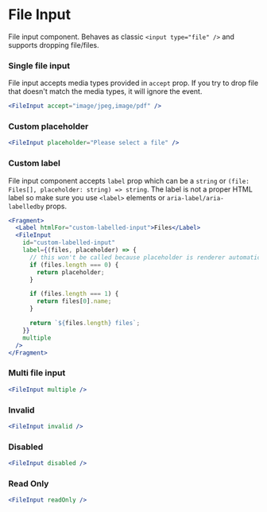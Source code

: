 # File Input

File input component. Behaves as classic `<input type="file" />` and supports dropping file/files.

### Single file input

File input accepts media types provided in `accept` prop. If you try to drop file that doesn't match the media types, it will ignore the event.

```jsx live
<FileInput accept="image/jpeg,image/pdf" />
```

### Custom placeholder

```jsx live
<FileInput placeholder="Please select a file" />
```

### Custom label

File input component accepts `label` prop which can be a `string` or `(file: Files[], placeholder: string) => string`.
The label is not a proper HTML label so make sure you use `<label>` elements or `aria-label/aria-labelledby` props.

```jsx live
<Fragment>
  <Label htmlFor="custom-labelled-input">Files</Label>
  <FileInput
    id="custom-labelled-input"
    label={(files, placeholder) => {
      // this won't be called because placeholder is renderer automatically from placeholder prop
      if (files.length === 0) {
        return placeholder;
      }

      if (files.length === 1) {
        return files[0].name;
      }

      return `${files.length} files`;
    }}
    multiple
  />
</Fragment>
```

### Multi file input

```jsx live
<FileInput multiple />
```

### Invalid

```jsx live
<FileInput invalid />
```

### Disabled

```jsx live
<FileInput disabled />
```

### Read Only

```jsx live
<FileInput readOnly />
```
